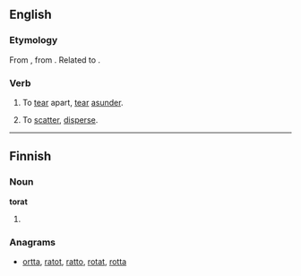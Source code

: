 ==English==

===Etymology===
From {{etyl|enm|en}} {{term|toratten|lang=enm}}, from {{prefix|to|}} {{term|ratten||to lacerate, tear|lang=enm}}. Related to {{etyl|gmh|-}} {{term|ratzen||to lacerate, tear|lang=gmh}}.

===Verb===
{{en-verb|torats|toratting|toratted}}

# {{context|transitive|obsolete|lang=en}} To [[tear]] apart, [[tear]] [[asunder]].
# {{context|transitive|obsolete|lang=en}} To [[scatter]], [[disperse]].

----
==Finnish==

===Noun===
'''torat'''

# {{plural of|tora|lang=fi}}

===Anagrams===
* [[ortta#Finnish|ortta]], [[ratot#Finnish|ratot]], [[ratto#Finnish|ratto]], [[rotat#Finnish|rotat]], [[rotta#Finnish|rotta]]